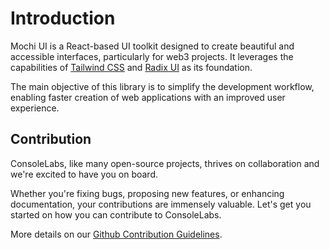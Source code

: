 
<Meta title="Introduction/Welcome" />

# Introduction

Mochi UI is a React-based UI toolkit designed to create beautiful and accessible
interfaces, particularly for web3 projects. It leverages the capabilities of
[Tailwind CSS](https://tailwindcss.com/) and
[Radix UI](https://www.radix-ui.com/) as its foundation.

The main objective of this library is to simplify the development workflow,
enabling faster creation of web applications with an improved user experience.

## Contribution

ConsoleLabs, like many open-source projects, thrives on collaboration and we're
excited to have you on board.

Whether you're fixing bugs, proposing new features, or enhancing documentation,
your contributions are immensely valuable. Let's get you started on how you can
contribute to ConsoleLabs.

More details on our
[Github Contribution Guidelines](https://github.com/consolelabs/mochi-ui).
